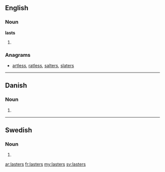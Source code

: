 ==English==

===Noun===
'''lasts'''

# {{plural of|last}}

===Anagrams===
* [[artless#English|artless]], [[ratless#English|ratless]], [[salters#English|salters]], [[slaters#English|slaters]]

----

==Danish==

===Noun===
{{head|da|noun form|g=c}}

# {{form of|genitive plural indefinite|last|lang=da}}

----

==Swedish==

===Noun===
{{head|sv|noun form}}

# {{sv-noun-form-indef-gen-pl|last}}

[[ar:lasters]]
[[fr:lasters]]
[[my:lasters]]
[[sv:lasters]]
